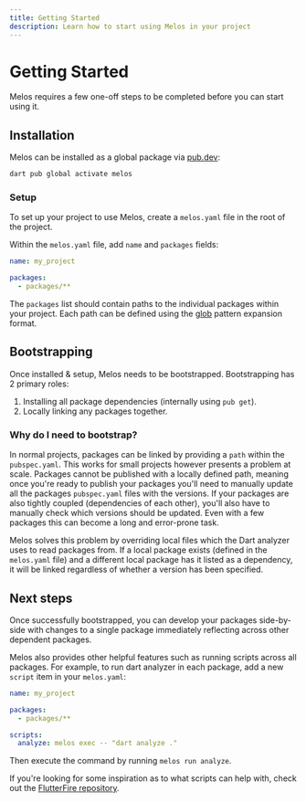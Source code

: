 ```yaml
---
title: Getting Started
description: Learn how to start using Melos in your project
---
```


# Getting Started

Melos requires a few one-off steps to be completed before you can start using it.

## Installation

Melos can be installed as a global package via [pub.dev](https://pub.dev/):

```bash
dart pub global activate melos
```

### Setup

To set up your project to use Melos, create a `melos.yaml` file in the root of the project.

Within the `melos.yaml` file, add `name` and `packages` fields:

```yaml
name: my_project

packages:
  - packages/**
```

The `packages` list should contain paths to the individual packages within your project. Each path
can be defined using the [glob](https://docs.python.org/3/library/glob.html) pattern expansion format.

## Bootstrapping

Once installed & setup, Melos needs to be bootstrapped. Bootstrapping has 2 primary roles:

1. Installing all package dependencies (internally using `pub get`).
2. Locally linking any packages together.

### Why do I need to bootstrap?

In normal projects, packages can be linked by providing a `path` within the `pubspec.yaml`. This works for small
projects however presents a problem at scale. Packages cannot be published with a locally defined path, meaning
once you're ready to publish your packages you'll need to manually update all the packages `pubspec.yaml` files
with the versions. If your packages are also tightly coupled (dependencies of each other), you'll also have to manually
check which versions should be updated. Even with a few packages this can become a long and error-prone task.

Melos solves this problem by overriding local files which the Dart analyzer uses to read packages from. If a local package
exists (defined in the `melos.yaml` file) and a different local package has it listed as a dependency, it will be linked
regardless of whether a version has been specified.

## Next steps

Once successfully bootstrapped, you can develop your packages side-by-side with changes to a single package immediately reflecting
across other dependent packages.

Melos also provides other helpful features such as running scripts across all packages. For example, to run dart analyzer in each package, add a new `script` item in your `melos.yaml`:

```yaml
name: my_project

packages:
  - packages/**

scripts:
  analyze: melos exec -- "dart analyze ."
```

Then execute the command by running `melos run analyze`.

If you're looking for some inspiration as to what scripts can help with, check out the
[FlutterFire repository](https://github.com/FirebaseExtended/flutterfire/blob/master/melos.yaml).
